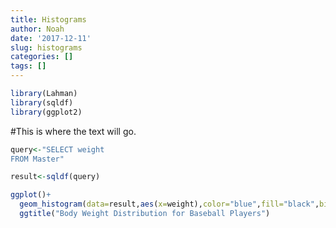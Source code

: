 ```yaml
---
title: Histograms
author: Noah
date: '2017-12-11'
slug: histograms
categories: []
tags: []
---
```

```r
library(Lahman)
library(sqldf)
library(ggplot2)
```

#This is where the text will go.

```r
query<-"SELECT weight
FROM Master"

result<-sqldf(query)

ggplot()+
  geom_histogram(data=result,aes(x=weight),color="blue",fill="black",bins=50)+
  ggtitle("Body Weight Distribution for Baseball Players")
```

